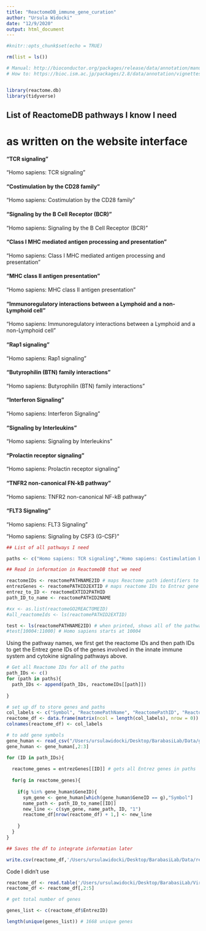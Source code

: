 ```yaml
---
title: "ReactomeDB_immune_gene_curation"
author: "Ursula Widocki"
date: "12/9/2020"
output: html_document
---
```


```r
#knitr::opts_chunk$set(echo = TRUE)

rm(list = ls())

```


```r

# Manual: http://bioconductor.org/packages/release/data/annotation/manuals/reactome.db/man/reactome.db.pdf
# How to: https://bioc.ism.ac.jp/packages/2.8/data/annotation/vignettes/reactome.db/inst/doc/reactome.pdf


library(reactome.db)
library(tidyverse)

```

## List of ReactomeDB pathways I know I need 
# as written on the website interface

#### "TCR signaling"
"Homo sapiens: TCR signaling"

#### "Costimulation by the CD28 family"
"Homo sapiens: Costimulation by the CD28 family"

#### "Signaling by the B Cell Receptor (BCR)"
"Homo sapiens: Signaling by the B Cell Receptor (BCR)"

#### "Class I MHC mediated antigen processing and presentation"
"Homo sapiens: Class I MHC mediated antigen processing and presentation"

#### "MHC class II antigen presentation"
"Homo sapiens: MHC class II antigen presentation"

#### "Immunoregulatory interactions between a Lymphoid and a non-Lymphoid cell"
"Homo sapiens: Immunoregulatory interactions between a Lymphoid and a non-Lymphoid cell"

#### "Rap1 signaling"
"Homo sapiens: Rap1 signaling"

#### "Butyrophilin (BTN) family interactions"
"Homo sapiens: Butyrophilin (BTN) family interactions"

#### "Interferon Signaling"
"Homo sapiens: Interferon Signaling"

#### "Signaling by Interleukins"
"Homo sapiens: Signaling by Interleukins"

#### "Prolactin receptor signaling"
"Homo sapiens: Prolactin receptor signaling"

#### "TNFR2 non-canonical FN-kB pathway"
"Homo sapiens: TNFR2 non-canonical NF-kB pathway"

#### "FLT3 Signaling"
"Homo sapiens: FLT3 Signaling"

"Homo sapiens: Signaling by CSF3 (G-CSF)"


```r
## List of all pathways I need

paths <- c("Homo sapiens: TCR signaling","Homo sapiens: Costimulation by the CD28 family","Homo sapiens: Signaling by the B Cell Receptor (BCR)","Homo sapiens: Class I MHC mediated antigen processing and presentation","Homo sapiens: MHC class II antigen presentation","Homo sapiens: Immunoregulatory interactions between a Lymphoid and a non-Lymphoid cell","Homo sapiens: Rap1 signaling","Homo sapiens: Butyrophilin (BTN) family interactions", "Homo sapiens: Interferon Signaling", "Homo sapiens: Signaling by Interleukins", "Homo sapiens: Prolactin receptor signaling", "Homo sapiens: TNFR2 non-canonical NF-kB pathway", "Homo sapiens: FLT3 Signaling", "Homo sapiens: Signaling by CSF3 (G-CSF)")

```

```r
## Read in information in ReactomeDB that we need

reactomeIDs <- reactomePATHNAME2ID # maps Reactome path identifiers to reactomeIDs
entrezGenes <- reactomePATHID2EXTID # maps reactome IDs to Entrez gene names
entrez_to_ID <- reactomeEXTID2PATHID
path_ID_to_name <- reactomePATHID2NAME

#xx <- as.list(reactomeGO2REACTOMEID)
#all_reactomeIds <- ls(reactomePATHID2EXTID)

test <- ls(reactomePATHNAME2ID) # when printed, shows all of the pathway names in database
#test[10004:11000] # Homo sapiens starts at 10004

```

Using the pathway names, we first get the reactome IDs and then path IDs to get the Entrez gene IDs of the genes involved in the innate immune system and cytokine signaling pathways above.

```r
# Get all Reactome IDs for all of the paths
path_IDs <- c()
for (path in paths){
  path_IDs <- append(path_IDs, reactomeIDs[[path]])
  
}

# set up df to store genes and paths
col_labels <- c("Symbol", "ReactomePathName", "ReactomePathID", "ReactomeDB")
reactome_df <- data.frame(matrix(ncol = length(col_labels), nrow = 0))
colnames(reactome_df) <- col_labels

# to add gene symbols
gene_human <- read_csv("/Users/ursulawidocki/Desktop/BarabasiLab/Data/gene_human.csv")
gene_human <- gene_human[,2:3]

for (ID in path_IDs){
  
  reactome_genes = entrezGenes[[ID]] # gets all Entrez genes in paths
  
  for(g in reactome_genes){
    
    if(g %in% gene_human$GeneID){
      sym_gene <- gene_human[which(gene_human$GeneID == g),"Symbol"]
      name_path <- path_ID_to_name[[ID]]
      new_line <- c(sym_gene, name_path, ID, "1")
      reactome_df[nrow(reactome_df) + 1,] <- new_line
      
    }
  }
}

```

```r
## Saves the df to integrate information later

write.csv(reactome_df,'/Users/ursulawidocki/Desktop/BarabasiLab/Data/reactome_adaptive_genes.csv', col.names = TRUE)

```










################## Code I didn't use

```r
reactome_df <- read.table('/Users/ursulawidocki/Desktop/BarabasiLab/Virome/Data/reactome_genes.csv', header = T, sep = ",")
reactome_df <- reactome_df[,2:5]
```


```r
# get total number of genes

genes_list <- c(reactome_df$EntrezID)

length(unique(genes_list)) # 1668 unique genes

```
















